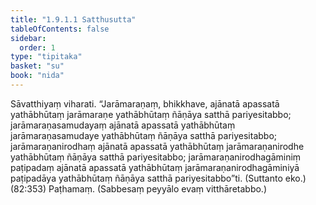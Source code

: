 ```yaml
---
title: "1.9.1.1 Satthusutta"
tableOfContents: false
sidebar:
  order: 1
type: "tipitaka"
basket: "su"
book: "nida"
---
```



<DynamicBreadcrumb />

<Division number="73" book="nida">

<Paragraph number="570" book="nida">
Sāvatthiyaṃ viharati. “Jarāmaraṇaṃ, bhikkhave, ajānatā apassatā yathābhūtaṃ jarāmaraṇe yathābhūtaṃ ñāṇāya satthā pariyesitabbo; jarāmaraṇasamudayaṃ ajānatā apassatā yathābhūtaṃ jarāmaraṇasamudaye yathābhūtaṃ ñāṇāya satthā pariyesitabbo; jarāmaraṇanirodhaṃ ajānatā apassatā yathābhūtaṃ jarāmaraṇanirodhe yathābhūtaṃ ñāṇāya satthā pariyesitabbo; jarāmaraṇanirodhagāminiṃ paṭipadaṃ ajānatā apassatā yathābhūtaṃ jarāmaraṇanirodhagāminiyā paṭipadāya yathābhūtaṃ ñāṇāya satthā pariyesitabbo”ti. (Suttanto eko.) (82:<Emphasis>353</Emphasis>)

</Paragraph>
</Division>

<Paragraph number="571" type="center" book="nida">
Paṭhamaṃ.



</Paragraph>

<Paragraph number="572" type="center" book="nida">
(Sabbesaṃ peyyālo evaṃ vitthāretabbo.)
</Paragraph>